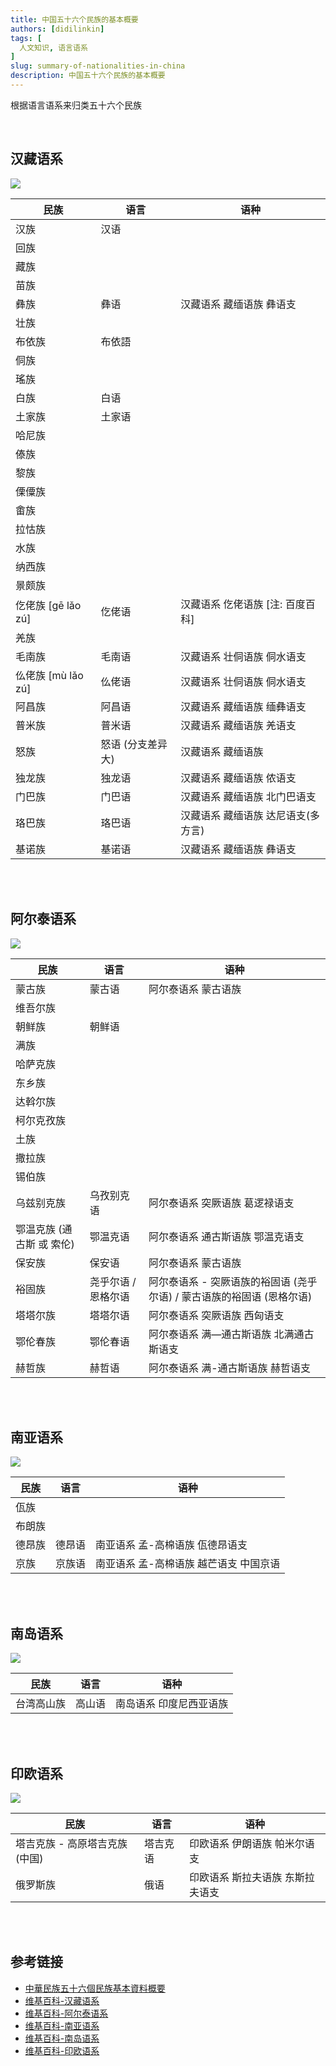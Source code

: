 ```yaml
---
title: 中国五十六个民族的基本概要
authors: [didilinkin]
tags: [
  人文知识, 语言语系
]
slug: summary-of-nationalities-in-china
description: 中国五十六个民族的基本概要
---
```


根据语言语系来归类五十六个民族

<!--truncate-->

<br />

## 汉藏语系

![](./img/sino-tibetan-languages-map.png)

| 民族      | 语言 | 语种 |
| --- | --- | --- |
| 汉族      | 汉语       |        |
| 回族   |         |        |
| 藏族      |        |        |
| 苗族   |         |        |
| 彝族      | 彝语       | 汉藏语系 藏缅语族 彝语支       |
| 壮族      |        |        |
| 布依族   | 布依語        |        |
| 侗族      |        |        |
| 瑤族   |         |        |
| 白族      | 白语       |        |
| 土家族      | 土家语       |        |
| 哈尼族   |         |        |
| 傣族      |        |        |
| 黎族   |         |        |
| 傈僳族      |        |        |
| 畬族      |        |        |
| 拉怙族   |         |        |
| 水族      |        |        |
| 纳西族   |         |        |
| 景颇族      |        |        |
| 仡佬族 [gē lǎo zú]      | 仡佬语       | 汉藏语系 仡佬语族 [注: 百度百科]                                    |
| 羌族   |         |        |
| 毛南族      | 毛南语       | 汉藏语系 壮侗语族 侗水语支       |
| 仫佬族 [mù lǎo zú]   | 仫佬语        | 汉藏语系 壮侗语族 侗水语支       |
| 阿昌族      | 阿昌语       | 汉藏语系 藏缅语族 缅彝语支      |
| 普米族      | 普米语       | 汉藏语系 藏缅语族 羌语支       |
| 怒族   | 怒语 (分支差异大)        | 汉藏语系 藏缅语族       |
| 独龙族      | 独龙语       | 汉藏语系 藏缅语族 侬语支       |
| 门巴族   | 门巴语        | 汉藏语系 藏缅语族 北门巴语支       |
| 珞巴族      | 珞巴语       | 汉藏语系 藏缅语族 达尼语支(多方言)       |
| 基诺族   | 基诺语        | 汉藏语系 藏缅语族 彝语支       |

<br />
<br />

## 阿尔泰语系

![](./img/altaic-languages-map.png)

| 民族      | 语言 | 语种 |
| --- | --- | --- |
| 蒙古族      | 蒙古语        | 阿尔泰语系 蒙古语族       |
| 维吾尔族   |         |        |
| 朝鲜族      | 朝鲜语       |        |
| 满族   |         |        |
| 哈萨克族      |        |        |
| 东乡族      |        |        |
| 达斡尔族   |         |        |
| 柯尔克孜族      |        |        |
| 土族   |         |        |
| 撒拉族      |        |        |
| 锡伯族      |        |        |
| 乌兹别克族   | 乌孜别克语        | 阿尔泰语系 突厥语族 葛逻禄语支       |
| 鄂温克族 (通古斯 或 索伦)      | 鄂温克语       | 阿尔泰语系 通古斯语族 鄂温克语支       |
| 保安族   | 保安语        | 阿尔泰语系 蒙古语族       |
| 裕固族      | 尧乎尔语 / 恩格尔语 | 阿尔泰语系 - 突厥语族的裕固语 (尧乎尔语) / 蒙古语族的裕固语 (恩格尔语)        |
| 塔塔尔族      | 塔塔尔语       | 阿尔泰语系 突厥语族 西匈语支       |
| 鄂伦春族   | 鄂伦春语        | 阿尔泰语系 满—通古斯语族 北满通古斯语支       |
| 赫哲族      | 赫哲语       | 阿尔泰语系 满-通古斯语族 赫哲语支       |

<br />
<br />

## 南亚语系

![](./img/austroasiatic-languages-map.jpeg)

| 民族      | 语言 | 语种 |
| --- | --- | --- |
| 佤族      |        |        |
| 布朗族      |        |        |
| 德昂族      | 德昂语       | 南亚语系 孟-高棉语族 佤德昂语支       |
| 京族      | 京族语       | 南亚语系 孟-高棉语族 越芒语支 中国京语       |

<br />
<br />

## 南岛语系

![](./img/austronesian-languages-map.jpg)

| 民族      | 语言 | 语种 |
| --- | --- | --- |
| 台湾高山族      | 高山语      | 南岛语系 印度尼西亚语族       |

<br />
<br />

## 印欧语系

![](./img/indo-european-languages-map.jpg)

| 民族      | 语言 | 语种 |
| --- | --- | --- |
| 塔吉克族 - 高原塔吉克族(中国)     | 塔吉克语      | 印欧语系 伊朗语族 帕米尔语支       |
| 俄罗斯族      | 俄语      | 印欧语系 斯拉夫语族 东斯拉夫语支       |

<br />
<br />

## 参考链接
* [中華民族五十六個民族基本資料概要](https://www.travel104.com.tw/china/56pepo.htm#%E5%B0%8E%E8%A6%BD%E7%9B%AE%E9%8C%84)
* [维基百科-汉藏语系](https://zh.wikipedia.org/zh-hans/%E6%B1%89%E8%97%8F%E8%AF%AD%E7%B3%BB)
* [维基百科-阿尔泰语系](https://zh.wikipedia.org/zh-cn/%E9%98%BF%E5%B0%94%E6%B3%B0%E8%AF%AD%E7%B3%BB)
* [维基百科-南亚语系](https://zh.wikipedia.org/zh-hans/%E5%8D%97%E4%BA%9A%E8%AF%AD%E7%B3%BB)
* [维基百科-南岛语系](https://zh.wikipedia.org/wiki/%E5%8D%97%E5%B3%B6%E8%AA%9E%E7%B3%BB)
* [维基百科-印欧语系](https://zh.wikipedia.org/zh-hans/%E5%8D%B0%E6%AC%A7%E8%AF%AD%E7%B3%BB)

<br />
<br />
